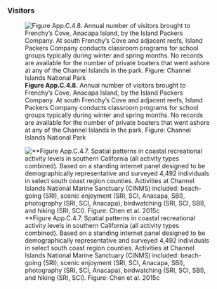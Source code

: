 ### Visitors

![**Figure App.C.4.8.** Annual number of visitors brought to Frenchy’s Cove, Anacapa Island, by the Island Packers Company. At south Frenchy’s Cove and adjacent reefs, Island Packers Company conducts classroom programs for school groups typically during winter and spring months. No records are available for the number of private boaters that went ashore at any of the Channel Islands in the park. Figure: Channel Islands National Park](../img/cinms_cr/App.C.4.8.Visitation_Frenchys.jpg)

![**Figure App.C.4.7. Spatial patterns in coastal recreational activity levels in southern California (all activity types combined). Based on a standing internet panel designed to be demographically representative and surveyed 4,492 individuals in select south coast region counties. Activities at Channel Islands National Marine Sanctuary (CINMS) included: beach-going (SRI), scenic enjoyment (SRI, SCI, Anacapa, SBI), photography (SRI, SCI, Anacapa), birdwatching (SRI, SCI, SBI), and hiking (SRI, SCI). Figure: Chen et al. 2015c](../img/cinms_cr/App.C.4.7_chen_recreation.jpg)